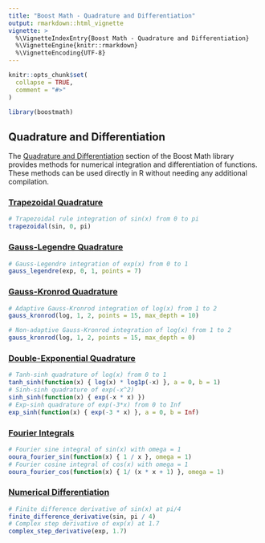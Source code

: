```yaml
---
title: "Boost Math - Quadrature and Differentiation"
output: rmarkdown::html_vignette
vignette: >
  %\VignetteIndexEntry{Boost Math - Quadrature and Differentiation}
  %\VignetteEngine{knitr::rmarkdown}
  %\VignetteEncoding{UTF-8}
---
```


```r
knitr::opts_chunk$set(
  collapse = TRUE,
  comment = "#>"
)
```

```r
library(boostmath)
```

## Quadrature and Differentiation

The [Quadrature and Differentiation](https://www.boost.org/doc/libs/latest/libs/math/doc/html/quadrature.html) section of the Boost Math library provides methods for numerical integration and differentiation of functions. These methods can be used directly in R without needing any additional compilation.

### [Trapezoidal Quadrature](https://www.boost.org/doc/libs/latest/libs/math/doc/html/math_toolkit/trapezoidal.html)

```r
# Trapezoidal rule integration of sin(x) from 0 to pi
trapezoidal(sin, 0, pi)
```

### [Gauss-Legendre Quadrature](https://www.boost.org/doc/libs/latest/libs/math/doc/html/math_toolkit/gauss.html)

```r
# Gauss-Legendre integration of exp(x) from 0 to 1
gauss_legendre(exp, 0, 1, points = 7)
```

### [Gauss-Kronrod Quadrature](https://www.boost.org/doc/libs/latest/libs/math/doc/html/math_toolkit/gauss_kronrod.html)

```r
# Adaptive Gauss-Kronrod integration of log(x) from 1 to 2
gauss_kronrod(log, 1, 2, points = 15, max_depth = 10)

# Non-adaptive Gauss-Kronrod integration of log(x) from 1 to 2
gauss_kronrod(log, 1, 2, points = 15, max_depth = 0)
```

### [Double-Exponential Quadrature](https://www.boost.org/doc/libs/latest/libs/math/doc/html/math_toolkit/double_exponential.html)

```r
# Tanh-sinh quadrature of log(x) from 0 to 1
tanh_sinh(function(x) { log(x) * log1p(-x) }, a = 0, b = 1)
# Sinh-sinh quadrature of exp(-x^2)
sinh_sinh(function(x) { exp(-x * x) })
# Exp-sinh quadrature of exp(-3*x) from 0 to Inf
exp_sinh(function(x) { exp(-3 * x) }, a = 0, b = Inf)
```

### [Fourier Integrals](https://www.boost.org/doc/libs/latest/libs/math/doc/html/math_toolkit/fourier_integrals.html)

```r
# Fourier sine integral of sin(x) with omega = 1
ooura_fourier_sin(function(x) { 1 / x }, omega = 1)
# Fourier cosine integral of cos(x) with omega = 1
ooura_fourier_cos(function(x) { 1/ (x * x + 1) }, omega = 1)
```

### [Numerical Differentiation](https://www.boost.org/doc/libs/latest/libs/math/doc/html/math_toolkit/diff.html)

```r
# Finite difference derivative of sin(x) at pi/4
finite_difference_derivative(sin, pi / 4)
# Complex step derivative of exp(x) at 1.7
complex_step_derivative(exp, 1.7)
```
